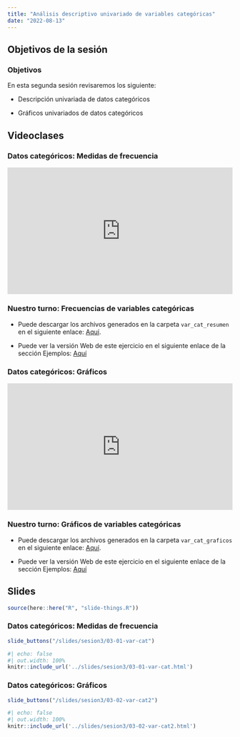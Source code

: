 ```yaml
---
title: "Análisis descriptivo univariado de variables categóricas"
date: "2022-08-13"
---
```


## Objetivos de la sesión

:::{.callout-note}

### Objetivos

En esta segunda sesión revisaremos los siguiente:

- Descripción univariada de datos categóricos

- Gráficos univariados de datos categóricos

:::

## Videoclases

::: {.panel-tabset}

### Datos categóricos: Medidas de frecuencia

<div style="padding:56.25% 0 0 0;position:relative;"><iframe src="https://player.vimeo.com/video/744698958?h=b4f63ae7b3&amp;badge=0&amp;autopause=0&amp;player_id=0&amp;app_id=58479" frameborder="0" allow="autoplay; fullscreen; picture-in-picture" allowfullscreen style="position:absolute;top:0;left:0;width:100%;height:100%;" title="Datos Categ&amp;oacute;ricos: Medidas de Frecuencia"></iframe></div><script src="https://player.vimeo.com/api/player.js"></script>

::: {.callout-note}

### Nuestro turno: Frecuencias de variables categóricas

- Puede descargar los archivos generados en la carpeta `var_cat_resumen` en el siguiente enlace: [Aquí](../slides/sesion2/ejemplos/var_cat_resumen.zip).

- Puede ver la versión Web de este ejercicio en el siguiente enlace de la sección Ejemplos: [Aquí]()

:::

### Datos categóricos: Gráficos

<div style="padding:56.25% 0 0 0;position:relative;"><iframe src="https://player.vimeo.com/video/744726004?h=a408b49791&amp;badge=0&amp;autopause=0&amp;player_id=0&amp;app_id=58479" frameborder="0" allow="autoplay; fullscreen; picture-in-picture" allowfullscreen style="position:absolute;top:0;left:0;width:100%;height:100%;" title="Variables categ&amp;oacute;ricas: Gr&amp;aacute;ficos"></iframe></div><script src="https://player.vimeo.com/api/player.js"></script>

::: {.callout-note}

### Nuestro turno: Gráficos de variables categóricas

- Puede descargar los archivos generados en la carpeta `var_cat_graficos` en el siguiente enlace: [Aquí](../slides/sesion2/ejemplos/var_cat_graficos.zip).

- Puede ver la versión Web de este ejercicio en el siguiente enlace de la sección Ejemplos: [Aquí]()

:::

:::

## Slides

```r
source(here::here("R", "slide-things.R"))
```

::: {.panel-tabset}


### Datos categóricos: Medidas de frecuencia

```r
slide_buttons("/slides/sesion3/03-01-var-cat")
```

```r
#| echo: false
#| out.width: 100%
knitr::include_url('../slides/sesion3/03-01-var-cat.html')
```

### Datos categóricos: Gráficos

```r
slide_buttons("/slides/sesion3/03-02-var-cat2")
```

```r
#| echo: false
#| out.width: 100%
knitr::include_url('../slides/sesion3/03-02-var-cat2.html')
```

:::
